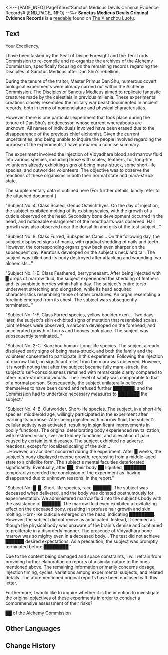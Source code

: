 <%-- [PAGE_INFO]
PageTitle=#Sanctus Medicus Devils Criminal Evidence Records#
[END_PAGE_INFO] --%>
{{Readable Infobox
|id           = 273
|partIds      = 190523
|title        = 
|image        = Item The Xianzhou Luofu Readable.png
|world        = The Xianzhou Luofu
|parts        = 1
|author       = <!--to be added-->
|description  = A discovery report related to the Alchemy Commission's archive cleanup, submitted to the Ten-Lords Commission.
|part1        = Sanctus Medicus Devils Criminal Evidence Records
|source1      = {{cx|Source missing}}
|characters   = 
|factions     = 
}}
'''Sanctus Medicus Devils Criminal Evidence Records''' is a [[readable]] found on [[The Xianzhou Luofu]].
<!--
==Location==
{{Map Embed|<map name>|<marker id>}}
-->
==Text==
Your Excellency,

I have been tasked by the Seat of Divine Foresight and the Ten-Lords Commission to re-compile and re-organize the archives of the Alchemy Commission, specifically focusing on the remaining records regarding the Disciples of Sanctus Medicus after Dan Shu's rebellion.

During the tenure of the traitor, Master Primus Dan Shu, numerous covert biological experiments were already carried out within the Alchemy Commission. The Disciples of Sanctus Medicus aimed to replicate fantastic creatures made by the celestials in previous millenia. These experimental creations closely resembled the military war beast documented in ancient records, both in terms of nomenclature and physical characteristics.

However, there is one particular experiment that took place during the tenure of Dan Shu's predecessor, whose current whereabouts are unknown. All names of individuals involved have been erased due to the disappearance of the previous chief alchemist. Given the current uncertainties, and being unable to inquire the people involved regarding the purpose of the experiments, I have prepared a concise summary.

The experiment involved the injection of Vidyadhara blood and marrow fluid into various species, including those with scales, feathers, fur, long-life volunteers already exhibiting signs of being mara-struck, some short-life species, and outworlder volunteers. The objective was to observe the reactions of these organisms in both their normal state and mara-struck state.

The supplementary data is outlined here (For further details, kindly refer to the attached document.)

"Subject No. 4. Class Scaled, Genus Osteichthyes. On the day of injection, the subject exhibited molting of its existing scales, with the growth of a cuticle observed on the head. Secondary bone development occurred in the head, and noticeable enlargement of the mouthparts was observed. Hair growth was also observed near the dorsal fin and gills of the test subject..."

"Subject No. 8. Class Furred, Subspecies Canis... On the following day, the subject displayed signs of mania, with gradual shedding of nails and teeth. However, the corresponding organs grew back even sharper on the subsequent day. Keratosis developed on the subject's neck and tail. The subject was killed and its body destroyed after attacking and wounding two alchemists..."

"Subject No. 1-E. Class Feathered, berrypheasant. After being injected with █ drops of marrow fluid, the subject experienced the shedding of feathers and its symbiotic berries within half a day. The subject's entire torso underwent stretching and elongation, while its head acquired characteristics resembling those of other creatures. An organ resembling a forelimb emerged from its chest. The subject was subsequently terminated..."

"Subject No. 1-F. Class Furred species, yellow boulder oxen... Two days later, the subject's skin exhibited signs of mutation that resembled scales, joint reflexes were observed, a sarcoma developed on the forehead, and accelerated growth of horns and hooves took place. The subject was subsequently terminated..."

"Subject No. 2-C. Xianzhou human. Long-life species. The subject already displayed early signs of being mara-struck, and both the family and the volunteer consented to participate in this experiment. Following the injection of marrow fluid, no significant relief from the mara was observed. However, it is worth noting that after the subject became fully mara-struck, the subject's self-consciousness remained with remarkable clarity compared to other mara-struck individuals. Their level of sanity was comparable to that of a normal person. Subsequently, the subject unilaterally believed themselves to have been cured and refused further ███████, and the Commission had to undertake necessary measures to ███████ the subject."

"Subject No. 4-B. Outworlder. Short-life species. The subject, in a short-life species' middle/old age, willingly participated in the experiment after learning its purpose. After being injected with marrow fluid, the subject's cellular activity was activated, resulting in significant improvements in bodily functions. The original deteriorating body experienced revitalization, with restored vision, liver and kidney functions, and alleviation of pain caused by certain joint diseases. The subject exhibited no adverse reactions, except for localized scaling of the skin...<br />...However, an accident occurred during the experiment. After █ weeks, the subject's body displayed reverse growth, regressing from a middle-aged state to a childlike form. The subject's mental faculties deteriorated significantly. Eventually, after ██, their body ██ liquified, ███████ temporarily recorded the conclusion of the experiment as 'having disappeared due to unknown reasons' in the report."

"Subject No. █-█. Short-life species, race ██████. The subject was deceased when delivered, and the body was donated posthumously for experimentation. We administered marrow fluid into the subject's body with the assistance of ██████. The marrow fluid even exhibited a revitalizing effect on the deceased body, resulting in profuse hair growth and skin molting. Horn-like cuticula emerged on the head, indicating ████████.<br />However, the subject did not revive as anticipated. Instead, it seemed as though the physical body was unaware of the brain's demise and continued to proliferate in a disorderly manner. The presence of Vidyadhara bone marrow was so mighty even in a deceased body... The test did not achieve ██████ desired expectations. As a precaution, the subject was promptly terminated before ████████."

Due to the content being damaged and space constraints, I will refrain from providing further elaboration on reports of a similar nature to the ones mentioned above. The remaining information primarily concerns dosage, injection timing, cycles, variations among experimental subjects, and related details. The aforementioned original reports have been enclosed with this letter.

Furthermore, I would like to inquire whether it is the intention to investigate the original objectives of these experiments in order to conduct a comprehensive assessment of their risks?

██ of the Alchemy Commission

<!--
==Trivia==
* 
-->
==Other Languages==
{{Other Languages
|en   = Sanctus Medicus Devils Criminal Evidence Records
|zhs  = 药王妖寇罪证稽录
|zht  = 藥王妖寇罪證稽錄
|ja   = 薬王妖寇罪証記録
|ko   = 요사스러운 약왕의 범죄 증거 기록
|es   = Registros de la evidencia criminal de los Discípulos de Sanctus Medicus
|fr   = Recueil de preuves des agissements criminels du Sanctus Medicus
|ru   = Перечень улик злодеяний Учеников Санктус Медикус
|th   = บันทึกหลักฐาน การกระทำความผิดของ Sanctus Medicus
|vi   = Ghi Chép Chứng Cứ Phạm Tội Của Yêu Khấu Dược Vương
|de   = Aufzeichnungen über die Verbrechen der Sanctus-Medicus-Teufel
|id   = Bukti Kejahatan Penjahat Sanctus Medicus
|pt   = Registros das Evidências Criminosas dos Demônios do Sanctus Medicus
}}

==Change History==
{{Change History|1.5}}